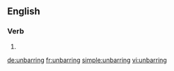 ==English==

===Verb===
{{head|en|present participle}}

# {{present participle of|unbar|lang=en|nocat=1}}

[[de:unbarring]]
[[fr:unbarring]]
[[simple:unbarring]]
[[vi:unbarring]]